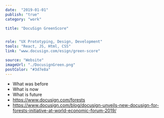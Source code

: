 ```yaml
---
date:  "2019-01-01"
publish: "true" 
category: "work"

title: "DocuSign GreenScore"


role: "UX Prototyping, Design, Development"
tools: "React, JS, Html, CSS" 
link: "www.docusign.com/esign/green-score" 

source: "Website"
imageUrl: "./DocusignGreen.png"
postColor: "#3d7e8a"
---
```



- What was before
- What is now
- What is future
- https://www.docusign.com/forests
- https://www.docusign.com/blog/docusign-unveils-new-docusign-for-forests-initiative-at-world-economic-forum-2019/

<ImageWrap srcName="GreenscoreCalculator" width="65"/>
<PhotoGallery variant="DocusignGreenscore"/>
<PhotoGallery variant="DocusignGreenscoreProduct" columns={2}/>